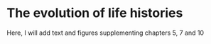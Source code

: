 # The evolution of life histories

Here, I will add text and figures supplementing chapters 5, 7 and 10
